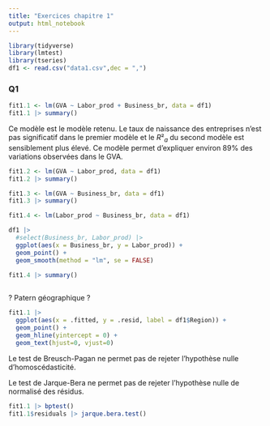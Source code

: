 ```yaml
---
title: "Exercices chapitre 1"
output: html_notebook
---
```



```r
library(tidyverse)
library(lmtest)
library(tseries)
df1 <- read.csv("data1.csv",dec = ",")
```

### Q1
```r
fit1.1 <- lm(GVA ~ Labor_prod + Business_br, data = df1)
fit1.1 |> summary()
```
Ce modèle est le modèle retenu. Le taux de naissance des entreprises n'est pas significatif dans le premier modèle et le $R²_a$ du second modèle est sensiblement plus élevé.
Ce modèle permet d'expliquer environ 89% des variations observées dans le GVA.
```r
fit1.2 <- lm(GVA ~ Labor_prod, data = df1)
fit1.2 |> summary()
```

```r
fit1.3 <- lm(GVA ~ Business_br, data = df1)
fit1.3 |> summary()
```

```r
fit1.4 <- lm(Labor_prod ~ Business_br, data = df1)

df1 |>
  #select(Business_br, Labor_prod) |> 
  ggplot(aes(x = Business_br, y = Labor_prod)) +
  geom_point() +
  geom_smooth(method = "lm", se = FALSE)

fit1.4 |> summary()
  
```
? Patern géographique ?
```r
fit1.1 |> 
  ggplot(aes(x = .fitted, y = .resid, label = df1$Region)) +
  geom_point() +
  geom_hline(yintercept = 0) +
  geom_text(hjust=0, vjust=0)
```

Le test de Breusch-Pagan ne permet pas de rejeter l'hypothèse nulle d'homoscédasticité.

Le test de Jarque-Bera ne permet pas de rejeter l'hypothèse nulle de normalisé des résidus.
```r
fit1.1 |> bptest()
fit1.1$residuals |> jarque.bera.test()
```

